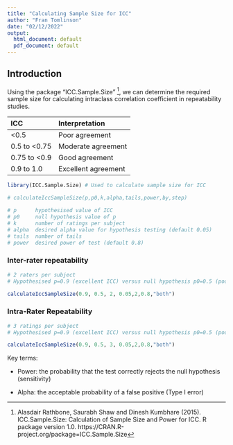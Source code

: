 ```yaml
---
title: "Calculating Sample Size for ICC"
author: "Fran Tomlinson"
date: "02/12/2022"
output:
  html_document: default
  pdf_document: default
---
```




## Introduction

Using the package "ICC.Sample.Size" [^1], we can determine the required sample size for calculating intraclass correlation coefficient in repeatability studies. 

| ICC         | Interpretation      |
| :---------- | :------------------ |
| <0.5        | Poor agreement      |
| 0.5 to <0.75| Moderate agreement  |
|0.75 to <0.9 | Good agreement      |
|0.9 to 1.0   | Excellent agreement |


```r
library(ICC.Sample.Size) # Used to calculate sample size for ICC

# calculateIccSampleSize(p,p0,k,alpha,tails,power,by,step)

# p      hypothesised value of ICC
# p0     null hypothesis value of p
# k      number of ratings per subject
# alpha  desired alpha value for hypothesis testing (default 0.05)
# tails  number of tails
# power  desired power of test (default 0.8) 

```


### Inter-rater repeatability

```r
   
# 2 raters per subject
# Hypothesised p=0.9 (excellent ICC) versus null hypothesis p0=0.5 (poor ICC)

calculateIccSampleSize(0.9, 0.5, 2, 0.05,2,0.8,"both")

```


### Intra-Rater Repeatability

```r

# 3 ratings per subject
# Hypothesised p=0.9 (excellent ICC) versus null hypothesis p0=0.5 (poor ICC)

calculateIccSampleSize(0.9, 0.5, 3, 0.05,2,0.8,"both")

```


Key terms:

* Power: the probability that the test correctly rejects the null hypothesis (sensitivity)

* Alpha: the acceptable probability of a false positive (Type I error)


[^1]: Alasdair Rathbone, Saurabh Shaw and Dinesh Kumbhare (2015). ICC.Sample.Size:
  Calculation of Sample Size and Power for ICC. R package version 1.0.
  https://CRAN.R-project.org/package=ICC.Sample.Size

